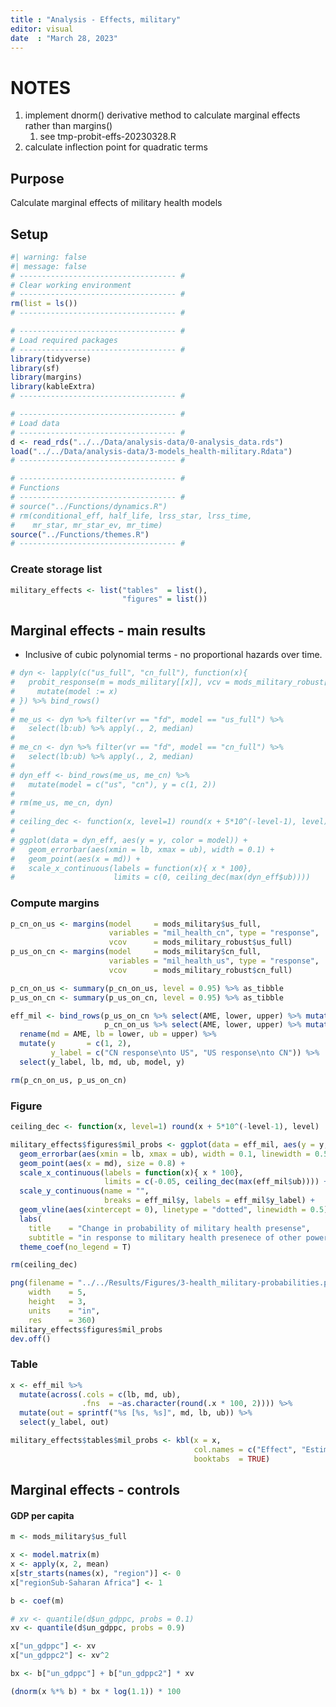 ```yaml
---
title : "Analysis - Effects, military"
editor: visual
date  : "March 28, 2023"
---
```


# NOTES

1.  implement dnorm() derivative method to calculate marginal effects rather than margins()
    1.  see tmp-probit-effs-20230328.R
2.  calculate inflection point for quadratic terms

## Purpose

Calculate marginal effects of military health models

## Setup

```r
#| warning: false
#| message: false
# ----------------------------------- #
# Clear working environment  
# ----------------------------------- #
rm(list = ls())
# ----------------------------------- #

# ----------------------------------- #
# Load required packages
# ----------------------------------- #
library(tidyverse)
library(sf)
library(margins)
library(kableExtra)
# ----------------------------------- #

# ----------------------------------- #
# Load data
# ----------------------------------- #
d <- read_rds("../../Data/analysis-data/0-analysis_data.rds")
load("../../Data/analysis-data/3-models_health-military.Rdata")
# ----------------------------------- #

# ----------------------------------- #
# Functions
# ----------------------------------- #
# source("../Functions/dynamics.R")
# rm(conditional_eff, half_life, lrss_star, lrss_time,
#    mr_star, mr_star_ev, mr_time)
source("../Functions/themes.R")
# ----------------------------------- #
```

### Create storage list

```r
military_effects <- list("tables"  = list(), 
                         "figures" = list())
```

## Marginal effects - main results

-   Inclusive of cubic polynomial terms - no proportional hazards over time.

```r
# dyn <- lapply(c("us_full", "cn_full"), function(x){
#   probit_response(m = mods_military[[x]], vcv = mods_military_robust[[x]], sims = 1000) %>% 
#     mutate(model := x)
# }) %>% bind_rows()
#
# me_us <- dyn %>% filter(vr == "fd", model == "us_full") %>% 
#   select(lb:ub) %>% apply(., 2, median)
# 
# me_cn <- dyn %>% filter(vr == "fd", model == "cn_full") %>% 
#   select(lb:ub) %>% apply(., 2, median)
# 
# dyn_eff <- bind_rows(me_us, me_cn) %>% 
#   mutate(model = c("us", "cn"), y = c(1, 2))
# 
# rm(me_us, me_cn, dyn)
#
# ceiling_dec <- function(x, level=1) round(x + 5*10^(-level-1), level)
# 
# ggplot(data = dyn_eff, aes(y = y, color = model)) + 
#   geom_errorbar(aes(xmin = lb, xmax = ub), width = 0.1) + 
#   geom_point(aes(x = md)) + 
#   scale_x_continuous(labels = function(x){ x * 100}, 
#                      limits = c(0, ceiling_dec(max(dyn_eff$ub))))
```

### Compute margins

```r
p_cn_on_us <- margins(model     = mods_military$us_full, 
                      variables = "mil_health_cn", type = "response",
                      vcov      = mods_military_robust$us_full)
p_us_on_cn <- margins(model     = mods_military$cn_full, 
                      variables = "mil_health_us", type = "response",
                      vcov      = mods_military_robust$cn_full)

p_cn_on_us <- summary(p_cn_on_us, level = 0.95) %>% as_tibble
p_us_on_cn <- summary(p_us_on_cn, level = 0.95) %>% as_tibble

eff_mil <- bind_rows(p_us_on_cn %>% select(AME, lower, upper) %>% mutate(model = "cn"),
                     p_cn_on_us %>% select(AME, lower, upper) %>% mutate(model = "us")) %>% 
  rename(md = AME, lb = lower, ub = upper) %>% 
  mutate(y       = c(1, 2), 
         y_label = c("CN response\nto US", "US response\nto CN")) %>% 
  select(y_label, lb, md, ub, model, y)

rm(p_cn_on_us, p_us_on_cn)
```

### Figure

```r
ceiling_dec <- function(x, level=1) round(x + 5*10^(-level-1), level)

military_effects$figures$mil_probs <- ggplot(data = eff_mil, aes(y = y, color = model)) + 
  geom_errorbar(aes(xmin = lb, xmax = ub), width = 0.1, linewidth = 0.5) + 
  geom_point(aes(x = md), size = 0.8) + 
  scale_x_continuous(labels = function(x){ x * 100}, 
                     limits = c(-0.05, ceiling_dec(max(eff_mil$ub)))) + 
  scale_y_continuous(name = "",
                     breaks = eff_mil$y, labels = eff_mil$y_label) +
  geom_vline(aes(xintercept = 0), linetype = "dotted", linewidth = 0.5) + 
  labs(
    title    = "Change in probability of military health presense",
    subtitle = "in response to military health presenece of other power") + 
  theme_coef(no_legend = T)

rm(ceiling_dec)
```

```r
png(filename = "../../Results/Figures/3-health_military-probabilities.png",
    width    = 5, 
    height   = 3,
    units    = "in",
    res      = 360)
military_effects$figures$mil_probs
dev.off()
```

### Table

```r
x <- eff_mil %>% 
  mutate(across(.cols = c(lb, md, ub), 
                .fns  = ~as.character(round(.x * 100, 2)))) %>% 
  mutate(out = sprintf("%s [%s, %s]", md, lb, ub)) %>%
  select(y_label, out)

military_effects$tables$mil_probs <- kbl(x = x,
                                         col.names = c("Effect", "Estimate"), 
                                         booktabs  = TRUE)
```

## Marginal effects - controls

#### GDP per capita

```r
m <- mods_military$us_full

x <- model.matrix(m)
x <- apply(x, 2, mean)
x[str_starts(names(x), "region")] <- 0
x["regionSub-Saharan Africa"] <- 1

b <- coef(m)

# xv <- quantile(d$un_gdppc, probs = 0.1)
xv <- quantile(d$un_gdppc, probs = 0.9)

x["un_gdppc"] <- xv
x["un_gdppc2"] <- xv^2

bx <- b["un_gdppc"] + b["un_gdppc2"] * xv

(dnorm(x %*% b) * bx * log(1.1)) * 100

```
